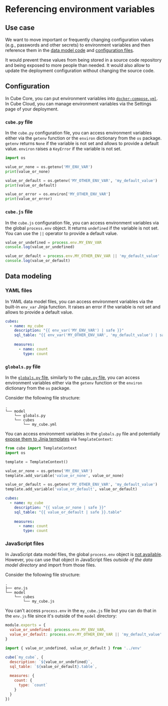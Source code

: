 # Referencing environment variables

## Use case

We want to move important or frequently changing configuration values (e.g.,
passwords and other secrets) to environment variables and then reference them in
the [data model code][ref-data-model-syntax] and [configuration files][ref-config-files].

It would prevent these values from being stored in a source code repository and
being exposed to more people than needed. It would also allow to update the
deployment configuration without changing the source code.

## Configuration

In Cube Core, you can put environment variables into [`docker-compose.yml`][ref-docker-compose-config].
In Cube Cloud, you can manage environment variables via the <Btn>Settings</Btn>
page of your deployment.

### `cube.py` file

In the `cube.py` configuration file, you can access environment variables either
via the `getenv` function or the `environ` dictionary from the `os` package.
`getenv` returns `None` if the variable is not set and allows to provide a default
value. `environ` raises a `KeyError` if the variable is not set.

```python filename="cube.py"
import os

value_or_none = os.getenv('MY_ENV_VAR')
print(value_or_none)

value_or_default = os.getenv('MY_OTHER_ENV_VAR', 'my_default_value')
print(value_or_default)

value_or_error = os.environ['MY_OTHER_ENV_VAR']
print(value_or_error)
```

### `cube.js` file

In the `cube.js` configuration file, you can access environment variables via the
global `process.env` object. It returns `undefined` if the variable is not set.
You can use the `||` operator to provide a default value.

```javascript filename="cube.js"
value_or_undefined = process.env.MY_ENV_VAR
console.log(value_or_undefined)

value_or_default = process.env.MY_OTHER_ENV_VAR || 'my_default_value'
console.log(value_or_default)
```

## Data modeling

### YAML files

In YAML data model files, you can access environment variables via the built-in
`env_var` Jinja function. It raises an error if the variable is not set and allows
to provide a default value.

```yaml filename="model/cubes/my_cube.yml"
cubes:
  - name: my_cube
    description: "{{ env_var('MY_ENV_VAR') | safe }}"
    sql_table: "{{ env_var('MY_OTHER_ENV_VAR', 'my_default_value') | safe }}.table"
 
    measures:
      - name: count
        type: count
```

### `globals.py` file

In the [`globals.py` file][ref-python-globals], similarly to the [`cube.py`
file](#cubepy-file), you can access environment variables either via the `getenv`
function or the `environ` dictionary from the `os` package.

Consider the following file structure:

```tree
.
└── model
    └── globals.py
    └── cubes
        └── my_cube.yml
```

You can access environment variables in the `globals.py` file and potentially
[expose them to Jinja templates][ref-template-context] via `TemplateContext`:

```python filename="model/globals.py"
from cube import TemplateContext
import os

template = TemplateContext()

value_or_none = os.getenv('MY_ENV_VAR')
template.add_variable('value_or_none', value_or_none)

value_or_default = os.getenv('MY_OTHER_ENV_VAR', 'my_default_value')
template.add_variable('value_or_default', value_or_default)
```

```yaml filename="model/cubes/my_cube.yml"
cubes:
  - name: my_cube
    description: "{{ value_or_none | safe }}"
    sql_table: "{{ value_or_default | safe }}.table"
 
    measures:
      - name: count
        type: count
```

### JavaScript files

In JavaScript data model files, the global `process.env` object is [not
available][ref-nodejs-globals]. However, you can use that object in JavaScript
files *outside of the data model directory* and import from those files.

Consider the following file structure:

```tree
.
├── env.js
└── model
    └── cubes
        └── my_cube.js
```

You can't access `process.env` in the `my_cube.js` file but you can do that in
the `env.js` file since it's outside of the `model` directory:

```javascript filename="env.js"
module.exports = {
  value_or_undefined: process.env.MY_ENV_VAR,
  value_or_default: process.env.MY_OTHER_ENV_VAR || 'my_default_value'
}
```

```javascript filename="model/cubes/my_cube.js"
import { value_or_undefined, value_or_default } from '../env'

cube(`my_cube`, {
  description: `${value_or_undefined}`,
  sql_table: `${value_or_default}.table`,
  
  measures: {
    count: {
      type: `count`
    }
  }
})
```


[ref-data-model-syntax]: /product/data-modeling/syntax
[ref-config-files]: /product/configuration#cubepy-and-cubejs-files
[ref-docker-compose-config]: /product/deployment/core#configuration
[ref-python-globals]: /product/data-modeling/dynamic/jinja#python
[ref-template-context]: /reference/python/cube#templatecontext-class
[ref-nodejs-globals]: /product/data-modeling/dynamic/schema-execution-environment#nodejs-globals-processenv-consolelog-and-others